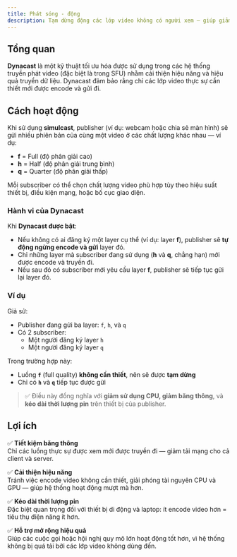 ```yaml
---
title: Phát sóng - động
description: Tạm dừng động các lớp video không có người xem — giúp giảm băng thông và tiết kiệm năng lượng thiết bị.
---
```


## Tổng quan

**Dynacast** là một kỹ thuật tối ưu hóa được sử dụng trong các hệ thống truyền phát video (đặc biệt là trong SFU) nhằm cải thiện hiệu năng và hiệu quả truyền dữ liệu. Dynacast đảm bảo rằng chỉ các lớp video thực sự cần thiết mới được encode và gửi đi.

## Cách hoạt động

Khi sử dụng **simulcast**, publisher (ví dụ: webcam hoặc chia sẻ màn hình) sẽ gửi nhiều phiên bản của cùng một video ở các chất lượng khác nhau — ví dụ:

- **f** = Full (độ phân giải cao)
- **h** = Half (độ phân giải trung bình)
- **q** = Quarter (độ phân giải thấp)

Mỗi subscriber có thể chọn chất lượng video phù hợp tùy theo hiệu suất thiết bị, điều kiện mạng, hoặc bố cục giao diện.

### Hành vi của Dynacast

Khi **Dynacast được bật**:

- Nếu không có ai đăng ký một layer cụ thể (ví dụ: layer **f**), publisher sẽ **tự động ngừng encode và gửi** layer đó.
- Chỉ những layer mà subscriber đang sử dụng (**h** và **q**, chẳng hạn) mới được encode và truyền đi.
- Nếu sau đó có subscriber mới yêu cầu layer **f**, publisher sẽ tiếp tục gửi lại layer đó.

### Ví dụ

Giả sử:

- Publisher đang gửi ba layer: `f`, `h`, và `q`
- Có 2 subscriber:
  - Một người đăng ký layer `h`
  - Một người đăng ký layer `q`

Trong trường hợp này:

- Luồng **`f`** (full quality) **không cần thiết**, nên sẽ được **tạm dừng**
- Chỉ có **`h`** và **`q`** tiếp tục được gửi

> ✅ Điều này đồng nghĩa với **giảm sử dụng CPU, giảm băng thông**, và **kéo dài thời lượng pin** trên thiết bị của publisher.

## Lợi ích

✅ **Tiết kiệm băng thông**  
Chỉ các luồng thực sự được xem mới được truyền đi — giảm tải mạng cho cả client và server.

✅ **Cải thiện hiệu năng**  
Tránh việc encode video không cần thiết, giải phóng tài nguyên CPU và GPU — giúp hệ thống hoạt động mượt mà hơn.

✅ **Kéo dài thời lượng pin**  
Đặc biệt quan trọng đối với thiết bị di động và laptop: ít encode video hơn = tiêu thụ điện năng ít hơn.

✅ **Hỗ trợ mở rộng hiệu quả**  
Giúp các cuộc gọi hoặc hội nghị quy mô lớn hoạt động tốt hơn, vì hệ thống không bị quá tải bởi các lớp video không dùng đến.
